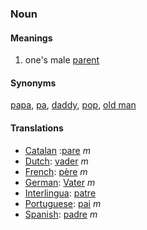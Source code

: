 ===Noun===
====Meanings====
#one's male [[parent]]

====Synonyms====

[[papa]], [[pa]], [[daddy]], [[pop]], [[old man]]

====Translations====
*[[Catalan]] :[[pare]] ''m''
*[[Dutch]]: [[vader]] ''m''
*[[French]]: [[père]] ''m''
*[[German]]: [[Vater]] ''m''
*[[Interlingua]]: [[patre]]
*[[Portuguese]]: [[pai]] ''m''
*[[Spanish]]: [[padre]] ''m''